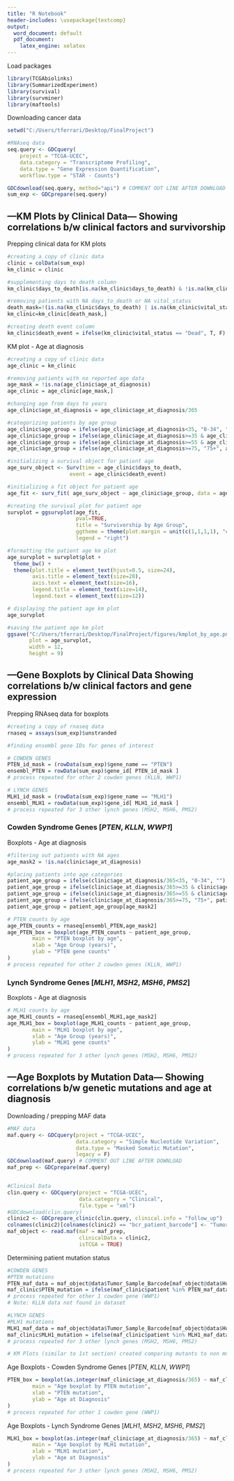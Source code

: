---
title: "R Notebook"
header-includes: \usepackage{textcomp}
output:
  word_document: default
  pdf_document:
    latex_engine: xelatex
---

Load packages

```{r, message=FALSE, warning=FALSE, results='hide'}
library(TCGAbiolinks)
library(SummarizedExperiment)
library(survival)
library(survminer)
library(maftools)
```

Downloading cancer data

```{r, message=FALSE, warning=FALSE, results='hide'}
setwd("C:/Users/tferrari/Desktop/FinalProject")

#RNAseq data
seq.query <- GDCquery(
    project = "TCGA-UCEC", 
    data.category = "Transcriptome Profiling", 
    data.type = "Gene Expression Quantification", 
    workflow.type = "STAR - Counts")

GDCdownload(seq.query, method="api") # COMMENT OUT LINE AFTER DOWNLOAD
sum_exp <- GDCprepare(seq.query)
```

## ---KM Plots by Clinical Data--- Showing correlations b/w clinical factors and survivorship

Prepping clinical data for KM plots

```{r}
#creating a copy of clinic data
clinic = colData(sum_exp)
km_clinic = clinic

#supplementing days to death column
km_clinic$days_to_death[is.na(km_clinic$days_to_death) & !is.na(km_clinic$days_to_last_follow_up)] = km_clinic$days_to_last_follow_up[is.na(km_clinic$days_to_death) & !is.na(km_clinic$days_to_last_follow_up)]

#removing patients with NA days_to_death or NA vital_status
death_mask=!(is.na(km_clinic$days_to_death) | is.na(km_clinic$vital_status))
km_clinic=km_clinic[death_mask,]

#creating death event column
km_clinic$death_event = ifelse(km_clinic$vital_status == "Dead", T, F)
```

KM plot - Age at diagnosis

```{r}
#creating a copy of clinic data
age_clinic = km_clinic

#removing patients with no reported age data
age_mask = !is.na(age_clinic$age_at_diagnosis)
age_clinic = age_clinic[age_mask,]

#changing age from days to years
age_clinic$age_at_diagnosis = age_clinic$age_at_diagnosis/365

#categorizing patients by age group
age_clinic$age_group = ifelse(age_clinic$age_at_diagnosis<35, "0-34", "")
age_clinic$age_group = ifelse(age_clinic$age_at_diagnosis>=35 & age_clinic$age_at_diagnosis<55, "35-54", age_clinic$age_group)
age_clinic$age_group = ifelse(age_clinic$age_at_diagnosis>=55 & age_clinic$age_at_diagnosis<75, "55-74", age_clinic$age_group)
age_clinic$age_group = ifelse(age_clinic$age_at_diagnosis>=75, "75+", age_clinic$age_group)

#initializing a survival object for patient age 
age_surv_object <- Surv(time = age_clinic$days_to_death, 
                    event = age_clinic$death_event)

#initializing a fit object for patient age 
age_fit <- surv_fit( age_surv_object ~ age_clinic$age_group, data = age_clinic )

#creating the survival plot for patient age
survplot = ggsurvplot(age_fit, 
                      pval=TRUE,
                      title = "Survivorship by Age Group",
                      ggtheme = theme(plot.margin = unit(c(1,1,1,1), "cm")), 
                      legend = "right")

#formatting the patient age km plot
age_survplot = survplot$plot + 
  theme_bw() +  
  theme(plot.title = element_text(hjust=0.5, size=24),
        axis.title = element_text(size=20), 
        axis.text = element_text(size=16),
        legend.title = element_text(size=14),
        legend.text = element_text(size=12))

# displaying the patient age km plot
age_survplot

#saving the patient age km plot
ggsave("C:/Users/tferrari/Desktop/FinalProject/figures/kmplot_by_age.png", 
       plot = age_survplot,
       width = 12,
       height = 9)
```

## ---Gene Boxplots by Clinical Data Showing correlations b/w clinical factors and gene expression

Prepping RNAseq data for boxplots

```{r}
#creating a copy of rnaseq data
rnaseq = assays(sum_exp)$unstranded

#finding ensembl gene IDs for genes of interest

# COWDEN GENES
PTEN_id_mask = (rowData(sum_exp)$gene_name == "PTEN") 
ensembl_PTEN = rowData(sum_exp)$gene_id[ PTEN_id_mask ]
# process repeated for other 2 cowden genes (KLLN, WWP1)

# LYNCH GENES
MLH1_id_mask = (rowData(sum_exp)$gene_name == "MLH1") 
ensembl_MLH1 = rowData(sum_exp)$gene_id[ MLH1_id_mask ]
# process repeated for 3 other lynch genes (MSH2, MSH6, PMS2)
```

### Cowden Syndrome Genes [*PTEN*, *KLLN*, *WWP1*]

Boxplots - Age at diagnosis

```{r}
#filtering out patients with NA ages
age_mask2 = !is.na(clinic$age_at_diagnosis)

#placing patients into age categories
patient_age_group = ifelse(clinic$age_at_diagnosis/365<35, "0-34", "")
patient_age_group = ifelse(clinic$age_at_diagnosis/365>=35 & clinic$age_at_diagnosis/365<55, "35-54", patient_age_group)
patient_age_group = ifelse(clinic$age_at_diagnosis/365>=55 & clinic$age_at_diagnosis/365<75, "55-74", patient_age_group)
patient_age_group = ifelse(clinic$age_at_diagnosis/365>=75, "75+", patient_age_group)
patient_age_group = patient_age_group[age_mask2]

# PTEN counts by age
age_PTEN_counts = rnaseq[ensembl_PTEN,age_mask2]
age_PTEN_box = boxplot(age_PTEN_counts ~ patient_age_group,
        main = "PTEN boxplot by age",
        xlab = "Age Group (years)",
        ylab = "PTEN gene counts"
)
# process repeated for other 2 cowden genes (KLLN, WWP1)
```

### Lynch Syndrome Genes [*MLH1*, *MSH2*, *MSH6*, *PMS2*]

Boxplots - Age at diagnosis

```{r}
# MLH1 counts by age
age_MLH1_counts = rnaseq[ensembl_MLH1,age_mask2]
age_MLH1_box = boxplot(age_MLH1_counts ~ patient_age_group,
        main = "MLH1 boxplot by age",
        xlab = "Age Group (years)",
        ylab = "MLH1 gene counts"
)
# process repeated for 3 other lynch genes (MSH2, MSH6, PMS2)
```

## ---Age Boxplots by Mutation Data--- Showing correlations b/w genetic mutations and age at diagnosis

Downloading / prepping MAF data

```{r, message=FALSE, warning=FALSE, results='hide'}
#MAF data
maf.query <- GDCquery(project = "TCGA-UCEC",
                      data.category = "Simple Nucleotide Variation",
                      data.type = "Masked Somatic Mutation",
                      legacy = F)
GDCdownload(maf.query) # COMMENT OUT LINE AFTER DOWNLOAD
maf_prep <- GDCprepare(maf.query)


#Clinical Data
clin.query <- GDCquery(project = "TCGA-UCEC",
                       data.category = "Clinical",
                       file.type = "xml")
#GDCdownload(clin.query)
clinic2 <- GDCprepare_clinic(clin.query, clinical.info = "follow_up")
colnames(clinic2)[colnames(clinic2) == "bcr_patient_barcode"] <- "Tumor_Sample_Barcode"
maf_object <- read.maf(maf = maf_prep,
                       clinicalData = clinic2,
                       isTCGA = TRUE)
```

Determining patient mutation status

```{r}
#COWDEN GENES
#PTEN mutations
PTEN_maf_data = maf_object@data$Tumor_Sample_Barcode[maf_object@data$Hugo_Symbol=="PTEN"]
maf_clinic$PTEN_mutation = ifelse(maf_clinic$patient %in% PTEN_maf_data, "Found", "Not Found")
# process repeated for other 1 cowden gene (WWP1) 
# Note: KLLN data not found in dataset

#LYNCH GENES
#MLH1 mutations
MLH1_maf_data = maf_object@data$Tumor_Sample_Barcode[maf_object@data$Hugo_Symbol=="MLH1"]
maf_clinic$MLH1_mutation = ifelse(maf_clinic$patient %in% MLH1_maf_data, "Found", "Not Found")
# process repeated for 3 other lynch genes (MSH2, MSH6, PMS2)

# KM Plots (similar to 1st section) created comparing mutants to non mutants
```

Age Boxplots - Cowden Syndrome Genes [*PTEN*, *KLLN*, *WWP1*]

```{r}
PTEN_box = boxplot(as.integer(maf_clinic$age_at_diagnosis/365) ~ maf_clinic$PTEN_mutation,
        main = "Age boxplot by PTEN mutation",
        xlab = "PTEN mutation",
        ylab = "Age at Diagnosis"
)
# process repeated for other 1 cowden gene (WWP1)
```

Age Boxplots - Lynch Syndrome Genes [*MLH1*, *MSH2*, *MSH6*, *PMS2*]

```{r}
MLH1_box = boxplot(as.integer(maf_clinic$age_at_diagnosis/365) ~ maf_clinic$MLH1_mutation,
        main = "Age boxplot by MLH1 mutation",
        xlab = "MLH1 mutation",
        ylab = "Age at Diagnosis"
)
# process repeated for 3 other lynch genes (MSH2, MSH6, PMS2)
```
